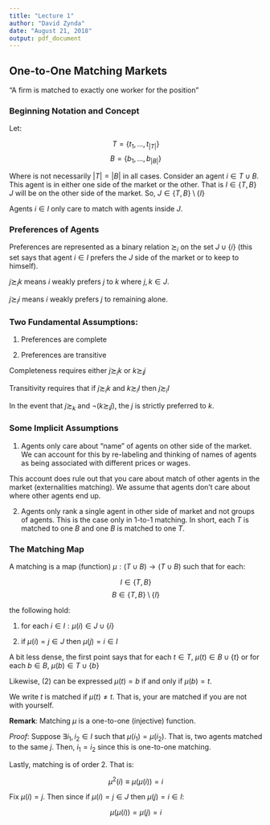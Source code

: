 ---
title: "Lecture 1"
author: "David Zynda"
date: "August 21, 2018"
output: pdf_document
---

## One-to-One Matching Markets

"A firm is matched to exactly one worker for the position"

### Beginning Notation and Concept

Let:

$$T = \{t_1, ..., t_{|T|}\}$$
$$B = \{b_1, ..., b_{|B|}\}$$

Where is not necessarily $|T| = |B|$ in all cases. Consider an agent $i \in T \cup B$.  This agent is in either one side of the market or the other. That is $I \in \{T, B\}$ $J$ will be on the other side of the market. So, $J \in \{T, B\} \setminus \{I\}$

Agents $i \in I$ only care to match with agents inside $J$. 

### Preferences of Agents

Preferences are represented as a binary relation $\succsim_i$ on the set $J \cup \{i\}$ (this set says that agent $i \in I$ prefers the $J$ side of the market or to keep to himself). 

$j \succsim_i k$ means $i$ weakly prefers $j$ to $k$ where $j, k \in J$. 

$j \succsim_i i$ means $i$ weakly prefers $j$ to remaining alone. 



### Two Fundamental Assumptions:

(1) Preferences are complete

(2) Preferences are transitive


Completeness requires either $j \succsim_i k$ or $k \succsim_i j$

Transitivity requires that if $j \succsim_i k$ and $k \succsim_i l$ then $j \succsim_i l$


In the event that $j \succsim_ k$ and $\lnot (k \succsim_i j)$, the $j$ is strictly preferred to $k$.



### Some Implicit Assumptions

(1) Agents only care about "name" of agents on other side of the market. We can account for this by re-labeling and thinking of names of agents as being associated with different prices or wages. 

This account does rule out that you care about match of other agents in the market (externalities matching). We assume that agents don't care about where other agents end up. 

(2) Agents only rank a single agent in other side of market and not groups of agents. This is the case only in 1-to-1 matching. In short, each $T$ is matched to one $B$ and one $B$ is matched to one $T$. 


### The Matching Map


A matching is a map (function) $\mu : (T \cup B) \rightarrow (T \cup B)$ such that for each:


$$I \in \{T, B\} $$
$$B \in \{T,B\} \setminus \{I\}$$

the following hold:

1.  for each $i \in I: \mu(i) \in J \cup \{i\}$

2.  if $\mu(i) = j \in J$ then $\mu(j) = i \in I$


A bit less dense, the first point says that for each $t \in T$, $\mu(t) \in B \cup \{t\}$ or for each $b \in B$, $\mu(b) \in T \cup \{b\}$


Likewise, (2) can be expressed  $\mu(t) = b$ if and only if $\mu(b) = t$. 


We write $t$ is matched if $\mu(t) \ne t$. That is, your are matched if you are not with yourself. 

__Remark__: Matching $\mu$ is a one-to-one (injective) function. 

_Proof_: Suppose $\exists i_1, i_2 \in I$ such that $\mu(i_1) = \mu(i_2)$. That is, two agents matched to the same $j$. Then, $i_1 = i_2$ since this is one-to-one matching. 



Lastly, matching is of order 2. That is:

$$\mu^2(i) \equiv \mu(\mu(i)) = i$$

Fix $\mu(i) = j$. Then since if $\mu(i) = j \in J$ then $\mu(j) = i \in I$:

$$\mu(\mu(i)) = \mu(j) = i$$